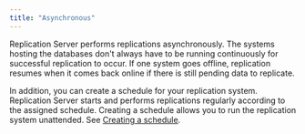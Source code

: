 ```yaml
---
title: "Asynchronous"
---
```


<div id="asynchronous" class="registered_link"></div>

Replication Server performs replications asynchronously. The systems hosting the databases don't always have to be running continuously for successful replication to occur. If one system goes offline, replication resumes when it comes back online if there is still pending data to replicate.

In addition, you can create a schedule for your replication system. Replication Server starts and performs replications regularly according to the assigned schedule. Creating a schedule allows you to run the replication system unattended. See [Creating a schedule](../../07_common_operations/02_creating_schedule/#creating_schedule).
